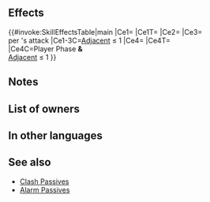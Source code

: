 {{Passive
|name=Sunlight Bangle
|type=B
|exclusive=1
|canUseWeapon={{WeaponList|All}}
|canUseMove={{MoveList|All}}
|properties=random_owner
|1name=Sunlight Bangle
|1tagid=SID_華日の腕輪
|1effect=If number of allies adjacent to unit ≤ 1, inflicts Atk/Def-X on foe during combat (X = 4 + number of spaces from start position to end position of whoever initiated combat; max 8), unit attacks twice, and when unit deals damage to foe during combat, restores 7 HP to unit (triggers even if 0 damage is dealt), but also, if unit initiates combat, foe can counterattack before unit's first attack.
|1cost=300
|1required=-
}}
==Effects==
{{#invoke:SkillEffectsTable|main
|Ce1={{Eft|Temporary debuffs|Atk/Def|4 + Spaces initiator moved|max=8}}
|Ce1T={{Tgt|Foe}}
|Ce2={{Eft|Attack Twice}}
|Ce3={{Eft|Heal|7}}<br>per {{Tgt|Unit}}'s attack
|Ce1-3C=[[Adjacent]] {{Tgt|Allies}} ≤ 1
|Ce4={{Eft|Vantage}}
|Ce4T={{Tgt|Foe}}<br>
|Ce4C=Player Phase '''&'''<br>[[Adjacent]] {{Tgt|Allies}} ≤ 1
}}
==Notes==
{{Temporary debuffs}}
{{SpacesFromStarttoEnd}}
{{Brave weapon interaction}}
{{CombatHPRecovery}}
{{Preempt|foe=1}}
==List of owners==
{{Skill Hero List}}
==In other languages==
{{OtherLanguages
|japanese=華日の腕輪
|german=Sonnenarmband
|spanishEU=Pulsera luz solar
|spanishLA=Pulsera luz solar
|french=Bracelet de jour
|italian=Bracciale di luce
|chineseTW=華日手鐲
|portuguese=Pulseira solar
}}
==See also==
{{See also skills|cond=(Description LIKE '%foe can counterattack before unit_s first attack%' OR Description LIKE '%, unit attacks twice%' AND NOT SCategory='weapon' AND Description NOT LIKE '%【Dual Strike】%') AND Exclusive='1'}}
* [[Skill families/A Passives#Clash|Clash Passives]] 
* [[Skill families/C Passives#Alarm|Alarm Passives]]
{{Passives Navbox|B}}